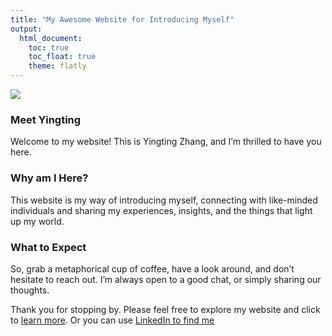 ```yaml
---
title: "My Awesome Website for Introducing Myself"
output: 
  html_document:
    toc: true
    toc_float: true
    theme: flatly
---
```


![](https://media.giphy.com/media/drXGoW1iudhKw/giphy.gif)

### **Meet Yingting**


Welcome to my website! This is Yingting Zhang, and I'm thrilled to have you here. 

### **Why am I Here?**

This website is my way of introducing myself, connecting with like-minded individuals and sharing my experiences, insights, and the things that light up my world.

### **What to Expect**

So, grab a metaphorical cup of coffee, have a look around, and don't hesitate to reach out. I'm always open to a good chat, or simply sharing our thoughts.

Thank you for stopping by. Please feel free to explore my website and click to [learn more](experience.html). Or you can use [LinkedIn to find me](www.linkedin.com/in/yingting-zhang-275378281)

 